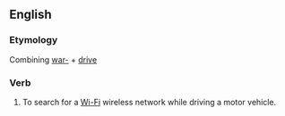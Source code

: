 ==English==
===Etymology===
Combining [[war-]] + [[drive]]
===Verb===
{{en-verb|inf=to [[war-]][[drive]]|war-drives|war-driving|war-drove|war-driven}}

# To search for a [[Wi-Fi]] wireless network while driving a motor vehicle.